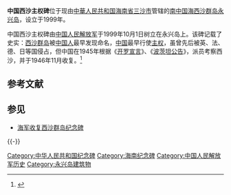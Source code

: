 
'''中国西沙主权碑'''位于现由[[中華人民共和国|中華人民共和国]][[海南省|海南省]][[三沙市|三沙市]]管辖的[[南中国海|南中国海]][[西沙群岛|西沙群岛]][[永兴岛|永兴岛]]，设立于1999年。

中国西沙主权碑由[[中国人民解放军|中国人民解放军]]于1999年10月1日树立在永兴岛上。该碑记载了史实：[[西沙群岛|西沙群岛]]被[[中国人|中国人]]最早发现命名，[[中国|中国]]最早行使[[主权|主权]]，虽曾先后被英、法、德、日等国侵占，但中国在1945年根据《[[开罗宣言|开罗宣言]]》、《[[波茨坦公告|波茨坦公告]]》，派员考察西沙，并于1946年11月收复。<ref>{{Cite web |url = http://news.ifeng.com/gundong/detail_2013_03/11/22966279_0.shtml |title = 细数西沙永兴岛的纪念碑、纪念墙和历史遗迹 |date = 2013年3月11日 |publisher = [[南海网|南海网]] |language = zh-hans |accessdate = 2013年3月11日 |quote =  |archive-date = 2014年1月1日 |archive-url = https://web.archive.org/web/20140101033308/http://news.ifeng.com/gundong/detail_2013_03/11/22966279_0.shtml |dead-url = no }}</ref>

== 参考文献 ==
{{Reflist}}

== 参见 ==
* [[海军收复西沙群岛纪念碑|海军收复西沙群岛纪念碑]]

{{-}}
{{永兴岛}}
{{西沙群岛}}

[[Category:中华人民共和国纪念碑|Category:中华人民共和国纪念碑]]
[[Category:海南纪念碑|Category:海南纪念碑]]
[[Category:中国人民解放军历史|Category:中国人民解放军历史]]
[[Category:永兴岛建筑物|Category:永兴岛建筑物]]